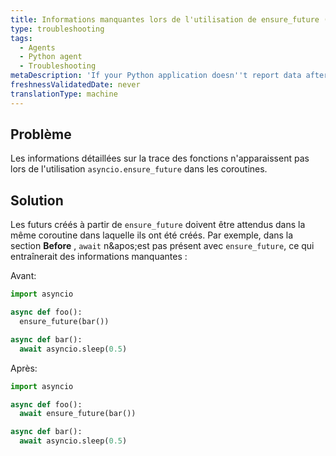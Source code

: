 ```yaml
---
title: Informations manquantes lors de l'utilisation de ensure_future (Python)
type: troubleshooting
tags:
  - Agents
  - Python agent
  - Troubleshooting
metaDescription: 'If your Python application doesn''t report data after a few minutes, try these troubleshooting steps.'
freshnessValidatedDate: never
translationType: machine
---
```


## Problème

Les informations détaillées sur la trace des fonctions n'apparaissent pas lors de l'utilisation `asyncio.ensure_future` dans les coroutines.

## Solution

Les futurs créés à partir de `ensure_future` doivent être attendus dans la même coroutine dans laquelle ils ont été créés. Par exemple, dans la section <DNT>**Before**</DNT> , `await` n&amp;apos;est pas présent avec `ensure_future`, ce qui entraînerait des informations manquantes :

Avant:

```py
import asyncio

async def foo():
  ensure_future(bar())

async def bar():
  await asyncio.sleep(0.5)
```

Après:

```py
import asyncio

async def foo():
  await ensure_future(bar())

async def bar():
  await asyncio.sleep(0.5)
```